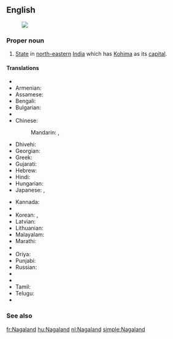 ==English==
{{wikipedia}}
[[Image:Nagaland in India (disputed hatched).svg|thumb|]]
===Proper noun===
{{en-proper noun}}

# [[State]] in [[north-eastern]] [[India]] which has [[Kohima]] as its [[capital]].

====Translations====
{{trans-top|state}}
* {{trreq|ar}}
* Armenian: {{t-|hy|Նագալենդ|tr=Nagalend}}
* Assamese: {{t-|as|নাগালেণ্ড|sc=Beng|tr=nāgālēṇḍ}}
* Bengali: {{t-|bn|নাগাল্যান্ড|sc=Beng|tr=nāgālyānḍ}}
* Bulgarian: {{t-|bg|Нагаланд|sc=Cyrl}}
* {{trreq|hne}}
* Chinese:
*: Mandarin: {{t|cmn|那加蘭邦|sc=Hani}}, {{t|cmn|那加兰邦|tr=Nàjiālán-bāng|sc=Hani}}
* Dhivehi: {{t-|dv|ނާގަލޭންޑު|sc=Thaa|tr=nāgalēnḍu}}
* Georgian: {{t-|ka|ნაგალენდი|sc=Geor}}
* Greek: {{t-|el|Ναγκαλάντ|sc=Grek}}
* Gujarati: {{t-|gu|નાગાલેંડ|sc=Gujr}}
* Hebrew: {{t-|he|נאגאלנד}}
* Hindi: {{t-|hi|नागालैंड|tr=nāgālaiṇḍ}}
* Hungarian: {{t+|hu|Nágaföld}}
* Japanese: {{t-|ja|ナガランド州|tr=Nagarando-shū}}, {{t-|ja|ナガランド|tr=Nagarando}}
{{trans-mid}}
* Kannada: {{t-|kn|ನಾಗಲ್ಯಂಡ್|sc=Knda|tr=nāgalyaṇḍ}}
* {{trreq|km}}
* Korean: {{t-|ko|나갈랜드 주|sc=Kore|tr=nagallaendeu ju}}, {{t-|ko|나갈랜드|sc=Kore|tr=nagallaendeu}}
* Latvian: {{t-|lv|Nāgālenda}}
* Lithuanian: {{t-|lt|Nagalandas}}
* Malayalam: {{t-|ml|നാഗാലാ‌ൻഡ്|sc=Mlym|tr=nāgālā‌nḍ}}
* Marathi: {{t-|mr|नागालँड|sc=Deva|tr=nāgālam̐ḍ}}
* {{trreq|lus}}
* Oriya: {{t-|or|ନାଗାଲାଣ୍ଡ|sc=Orya|tr=nāgālāṇḍ}}
* Punjabi: {{t-|pa|ਨਾਗਾਲੈਂਡ|sc=Guru|tr=nāgālaiṇḍ}}
* Russian: {{t-|ru|Нагаленд|m|tr=Nágalend, Nagalénd}}
* {{trreq|sat}}
* {{trreq|sip}}
* Tamil: {{t+|ta|நாகாலாந்து|sc=Taml|tr=nākālāntu}}
* Telugu: {{t+|te|నాగాలాండ్|tr=nāgālāṇḍ}}
* {{trreq|uk}}
{{trans-bottom}}

===See also===
{{list:states of India/en}}


[[fr:Nagaland]]
[[hu:Nagaland]]
[[nl:Nagaland]]
[[simple:Nagaland]]